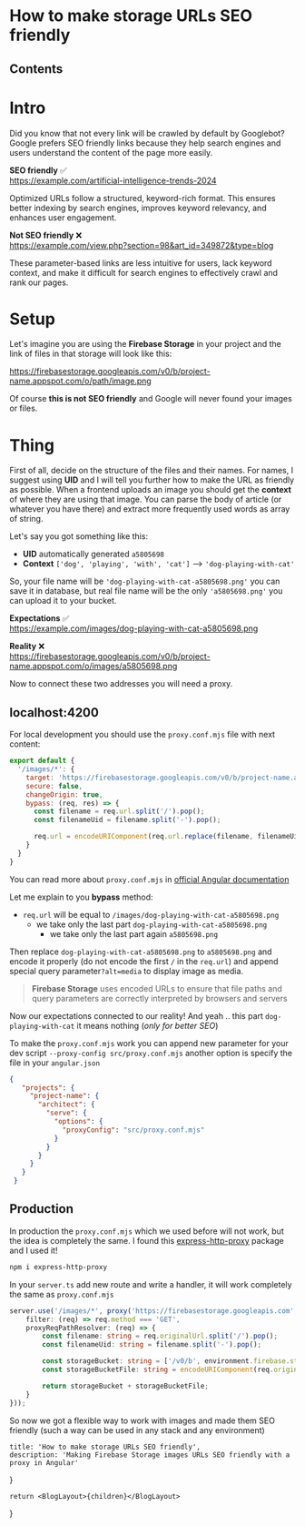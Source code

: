 
# How to make storage URLs SEO friendly

## Contents

# Intro

Did you know that not every link will be crawled by default by Googlebot? Google prefers SEO friendly links because they help search engines and users understand the content of the page more easily.

**SEO friendly** ✅ \
https://example.com/artificial-intelligence-trends-2024

Optimized URLs follow a structured, keyword-rich format. This ensures better indexing by search engines, improves keyword relevancy, and enhances user engagement.

**Not SEO friendly** ❌ \
https://example.com/view.php?section=98&art_id=349872&type=blog

These parameter-based links are less intuitive for users, lack keyword context, and make it difficult for search engines to effectively crawl and rank our pages.

# Setup

Let's imagine you are using the **Firebase Storage** in your project and the link of files in that storage will look like this:

https://firebasestorage.googleapis.com/v0/b/project-name.appspot.com/o/path/image.png

Of course **this is not SEO friendly** and Google will never found your images or files.

# Thing

First of all, decide on the structure of the files and their names. For names, I suggest using **UID** and I will tell you further how to make the URL as friendly as possible. When a frontend uploads an image you should get the **context** of where they are using that image. You can parse the body of article (or whatever you have there) and extract more frequently used words as array of string.

Let's say you got something like this:

- **UID** automatically generated `a5805698`
- **Context** `['dog', 'playing', 'with', 'cat']` --> `'dog-playing-with-cat'`

So, your file name will be `'dog-playing-with-cat-a5805698.png'` you can save it in database, but real file name will be the only `'a5805698.png'` you can upload it to your bucket.

**Expectations** ✅ \
https://example.com/images/dog-playing-with-cat-a5805698.png

**Reality** ❌ \
https://firebasestorage.googleapis.com/v0/b/project-name.appspot.com/o/images/a5805698.png

Now to connect these two addresses you will need a proxy.

## localhost:4200

For local development you should use the `proxy.conf.mjs` file with next content:

``` javascript
export default {
  '/images/*': {
    target: 'https://firebasestorage.googleapis.com/v0/b/project-name.appspot.com/o/',
    secure: false,
    changeOrigin: true,
    bypass: (req, res) => {
      const filename = req.url.split('/').pop();
      const filenameUid = filename.split('-').pop();

      req.url = encodeURIComponent(req.url.replace(filename, filenameUid).substring(1)) + '?alt=media';
    }
  }
}
```

You can read more about `proxy.conf.mjs` in [official Angular documentation](https://angular.dev/tools/cli/serve#proxying-to-a-backend-server)

Let me explain to you **bypass** method:

- `req.url` will be equal to `/images/dog-playing-with-cat-a5805698.png`
  - we take only the last part `dog-playing-with-cat-a5805698.png`
    - we take only the last part again `a5805698.png`

Then replace `dog-playing-with-cat-a5805698.png` to `a5805698.png` and encode it properly (do not encode the first `/` in the `req.url`) and append special query parameter`?alt=media` to display image as media.

> **Firebase Storage** uses encoded URLs to ensure that file paths and query parameters are correctly interpreted by browsers and servers

Now our expectations connected to our reality! And yeah .. this part `dog-playing-with-cat` it means nothing (*only for better SEO*)

To make the `proxy.conf.mjs` work you can append new parameter for your dev script `--proxy-config src/proxy.conf.mjs` another option is specify the file in your `angular.json`

``` json
{
   "projects": {
     "project-name": {
       "architect": {
         "serve": {
           "options": {
             "proxyConfig": "src/proxy.conf.mjs"
           }
         }
       }
     }
   }
 }
```

## Production

In production the `proxy.conf.mjs` which we used before will not work, but the idea is completely the same. I found this [express-http-proxy](https://www.npmjs.com/package/express-http-proxy) package and I used it!

``` bash
npm i express-http-proxy
```

In your `server.ts` add new route and write a handler, it will work completely the same as `proxy.conf.mjs`

``` typescript
server.use('/images/*', proxy('https://firebasestorage.googleapis.com', {
	filter: (req) => req.method === 'GET',
	proxyReqPathResolver: (req) => {
		const filename: string = req.originalUrl.split('/').pop();
		const filenameUid: string = filename.split('-').pop();

		const storageBucket: string = ['/v0/b', environment.firebase.storageBucket, 'o'].join('/') + '/';
		const storageBucketFile: string = encodeURIComponent(req.originalUrl.replace(filename, filenameUid).substring(1)) + '?alt=media';

		return storageBucket + storageBucketFile;
	}
}));
```

So now we got a flexible way to work with images and made them SEO friendly (such a way can be used in any stack and any environment)

	title: 'How to make storage URLs SEO friendly',
	description: 'Making Firebase Storage images URLs SEO friendly with a proxy in Angular'
}

	return <BlogLayout>{children}</BlogLayout>
}
